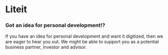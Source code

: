 # Liteit 

### Got an idea for personal development!?
If you have an idea for personal development and want it digitized, then we are eager to hear you out. We might be able to support you as a potential business partner, investor and advisor.
